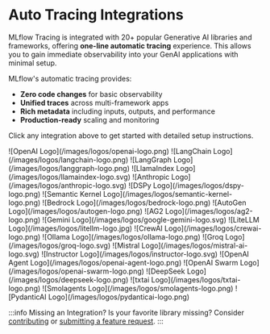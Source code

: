 # Auto Tracing Integrations

MLflow Tracing is integrated with 20+ popular Generative AI libraries and frameworks, offering **one-line automatic tracing** experience. This allows you to gain immediate observability into your GenAI applications with minimal setup.

MLflow's automatic tracing provides:

- **Zero code changes** for basic observability
- **Unified traces** across multi-framework apps
- **Rich metadata** including inputs, outputs, and performance
- **Production-ready** scaling and monitoring

Click any integration above to get started with detailed setup instructions.


<CardGroup isSmall>
  <SmallLogoCard link="/genai/tracing/integrations/listing/openai">
    <span>![OpenAI Logo](/images/logos/openai-logo.png)</span>
  </SmallLogoCard>
  <SmallLogoCard link="/genai/tracing/integrations/listing/langchain">
    <span>![LangChain Logo](/images/logos/langchain-logo.png)</span>
  </SmallLogoCard>
  <SmallLogoCard link="/genai/tracing/integrations/listing/langgraph">
    <span>![LangGraph Logo](/images/logos/langgraph-logo.png)</span>
  </SmallLogoCard>
  <SmallLogoCard link="/genai/tracing/integrations/listing/llama_index">
    <span>![LlamaIndex Logo](/images/logos/llamaindex-logo.svg)</span>
  </SmallLogoCard>
  <SmallLogoCard link="/genai/tracing/integrations/listing/anthropic">
    <span>![Anthropic Logo](/images/logos/anthropic-logo.svg)</span>
  </SmallLogoCard>
  <SmallLogoCard link="/genai/tracing/integrations/listing/dspy">
    <span>![DSPy Logo](/images/logos/dspy-logo.png)</span>
  </SmallLogoCard>
  <SmallLogoCard link="/genai/tracing/integrations/listing/semantic_kernel">
    <span>![Semantic Kernel Logo](/images/logos/semantic-kernel-logo.png)</span>
  </SmallLogoCard>
  <SmallLogoCard link="/genai/tracing/integrations/listing/bedrock">
    <span>![Bedrock Logo](/images/logos/bedrock-logo.png)</span>
  </SmallLogoCard>
  <SmallLogoCard link="/genai/tracing/integrations/listing/autogen">
    <span>![AutoGen Logo](/images/logos/autogen-logo.png)</span>
  </SmallLogoCard>
  <SmallLogoCard link="/genai/tracing/integrations/listing/ag2">
    <span>![AG2 Logo](/images/logos/ag2-logo.png)</span>
  </SmallLogoCard>
  <SmallLogoCard link="/genai/tracing/integrations/listing/gemini">
    <span>![Gemini Logo](/images/logos/google-gemini-logo.svg)</span>
  </SmallLogoCard>
  <SmallLogoCard link="/genai/tracing/integrations/listing/litellm">
    <span>![LiteLLM Logo](/images/logos/litellm-logo.jpg)</span>
  </SmallLogoCard>
  <SmallLogoCard link="/genai/tracing/integrations/listing/crewai">
    <span>![CrewAI Logo](/images/logos/crewai-logo.png)</span>
  </SmallLogoCard>
  <SmallLogoCard link="/genai/tracing/integrations/listing/ollama">
    <span>![Ollama Logo](/images/logos/ollama-logo.png)</span>
  </SmallLogoCard>
  <SmallLogoCard link="/genai/tracing/integrations/listing/groq">
    <span>![Groq Logo](/images/logos/groq-logo.svg)</span>
  </SmallLogoCard>
  <SmallLogoCard link="/genai/tracing/integrations/listing/mistral">
    <span>![Mistral Logo](/images/logos/mistral-ai-logo.svg)</span>
  </SmallLogoCard>
  <SmallLogoCard link="/genai/tracing/integrations/listing/instructor">
    <span>![Instructor Logo](/images/logos/instructor-logo.svg)</span>
  </SmallLogoCard>
  <SmallLogoCard link="/genai/tracing/integrations/listing/openai-agent">
    <span>![OpenAI Agent Logo](/images/logos/openai-agent-logo.png)</span>
  </SmallLogoCard>
  <SmallLogoCard link="/genai/tracing/integrations/listing/swarm">
    <span>![OpenAI Swarm Logo](/images/logos/openai-swarm-logo.png)</span>
  </SmallLogoCard>
  <SmallLogoCard link="/genai/tracing/integrations/listing/deepseek">
    <span>![DeepSeek Logo](/images/logos/deepseek-logo.png)</span>
  </SmallLogoCard>
  <SmallLogoCard link="/genai/tracing/integrations/listing/txtai">
    <span>![txtai Logo](/images/logos/txtai-logo.png)</span>
  </SmallLogoCard>
  <SmallLogoCard link="/genai/tracing/integrations/listing/smolagents">
    <span>![Smolagents Logo](/images/logos/smolagents-logo.png)</span>
  </SmallLogoCard>
  <SmallLogoCard link="/genai/tracing/integrations/listing/pydantic_ai">
    <span>![PydanticAI Logo](/images/logos/pydanticai-logo.png)</span>
  </SmallLogoCard>
</CardGroup>
<br />

:::info Missing an Integration?
Is your favorite library missing? Consider [contributing](/genai/tracing/integrations/contribute) or [submitting a feature request](https://github.com/mlflow/mlflow/issues/new?assignees=&labels=enhancement&projects=&template=feature_request_template.yaml&title=%5BFR%5D).
:::

